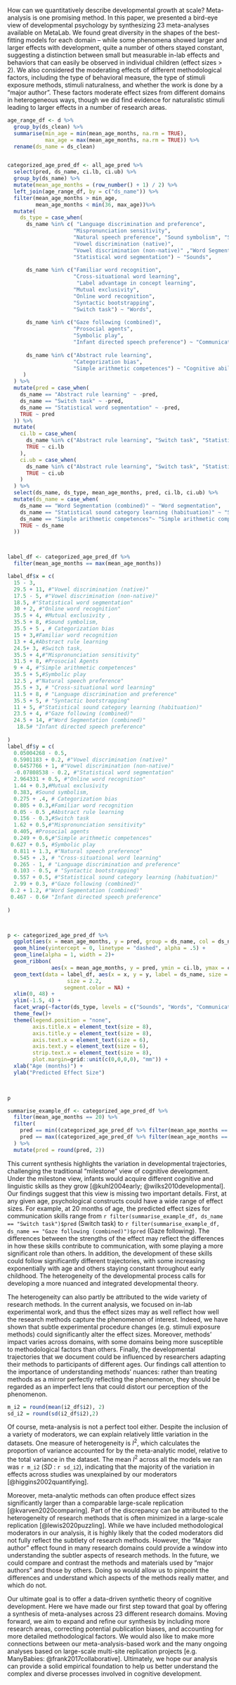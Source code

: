 
How can we quantitatively describe developmental growth at scale? Meta-analysis is one promising method. In this paper, we presented a bird-eye view of developmental psychology by synthesizing 23 meta-analyses available on MetaLab. We found great diversity in the shapes of the best-fitting models for each domain – while some phenomena showed larger and larger effects with development, quite a number of others stayed constant, suggesting a distinction between small but measurable in-lab effects and behaviors that can easily be observed in individual children (effect sizes > 2). We also considered the moderating effects of different methodological factors, including the type of behavioral measure, the type of stimuli exposure methods, stimuli naturalness, and whether the work is done by a “major author”. These factors moderate effect sizes from different domains in heterogeneous ways, though we did find evidence for naturalistic stimuli leading to larger effects in a number of research areas. 


```r

age_range_df <- d %>% 
  group_by(ds_clean) %>% 
  summarise(min_age = min(mean_age_months, na.rm = TRUE), 
            max_age = max(mean_age_months, na.rm = TRUE)) %>% 
  rename(ds_name = ds_clean)


categorized_age_pred_df <- all_age_pred %>% 
  select(pred, ds_name, ci.lb, ci.ub) %>% 
  group_by(ds_name) %>% 
  mutate(mean_age_months = (row_number() + 1) / 2) %>% 
  left_join(age_range_df, by = c("ds_name")) %>% 
  filter(mean_age_months > min_age, 
         mean_age_months < min(36, max_age))%>% 
  mutate(
    ds_type = case_when(
      ds_name %in% c( "Language discrimination and preference", 
                     "Mispronunciation sensitivity", 
                     "Natural speech preference", "Sound symbolism", "Statistical sound category learning (habituation)", 
                     "Vowel discrimination (native)",
                     "Vowel discrimination (non-native)" ,"Word Segmentation (combined)",
                     "Statistical word segmentation") ~ "Sounds", 
      
      ds_name %in% c("Familiar word recognition", 
                     "Cross-situational word learning", 
                      "Label advantage in concept learning",
                     "Mutual exclusivity",
                     "Online word recognition",
                     "Syntactic bootstrapping",
                     "Switch task") ~ "Words",
      
      ds_name %in% c("Gaze following (combined)",
                     "Prosocial agents",
                     "Symbolic play", 
                     "Infant directed speech preference") ~ "Communication", 
      
      ds_name %in% c("Abstract rule learning",  
                     "Categorization bias", 
                     "Simple arithmetic competences") ~ "Cognitive abilities"
     )
  ) %>% 
  mutate(pred = case_when(
    ds_name == "Abstract rule learning" ~ -pred, 
    ds_name == "Switch task" ~ -pred,
    ds_name == "Statistical word segmentation" ~ -pred,
    TRUE ~ pred
  )) %>% 
  mutate(
    ci.lb = case_when(
      ds_name %in% c("Abstract rule learning", "Switch task", "Statistical word segmentation") ~ -ci.lb,
      TRUE ~ ci.lb
    ), 
    ci.ub = case_when(
      ds_name %in% c("Abstract rule learning", "Switch task", "Statistical word segmentation") ~ -ci.ub,
      TRUE ~ ci.ub
    )
  ) %>% 
  select(ds_name, ds_type, mean_age_months, pred, ci.lb, ci.ub) %>% 
  mutate(ds_name = case_when(
    ds_name == "Word Segmentation (combined)" ~ "Word segmentation", 
    ds_name == "Statistical sound category learning (habituation)" ~ "Statistical sound category learning", 
    ds_name == "Simple arithmetic competences"~ "Simple arithmetic competence",
    TRUE ~ ds_name
  ))



label_df <- categorized_age_pred_df %>% 
  filter(mean_age_months == max(mean_age_months)) 

label_df$x = c(
  15 - 3, 
  29.5 + 11, #"Vowel discrimination (native)"
  17.5 - 5, #"Vowel discrimination (non-native)"
  18.5, #"Statistical word segmentation"
  30 + 2, #"Online word recognition"
  35.5 + 4, #Mutual exclusivity , 
  35.5 + 8, #Sound symbolism, 
  35.5 + 5 , # Categorization bias
  15 + 3,#Familiar word recognition
  13 + 4,#Abstract rule learning
  24.5+ 3, #Switch task,
  35.5 + 4,#"Mispronunciation sensitivity"
  31.5 + 8, #Prosocial Agents
  9 + 4, #"Simple arithmetic competences"
  35.5 + 5,#Symbolic play
  12.5 , #"Natural speech preference"
  35.5 + 3, # "Cross-situational word learning"
  11.5 + 8, # "Language discrimination and preference"
  35.5 + 5, # "Syntactic bootstrapping"
  11 + 5, #"Statistical sound category learning (habituation)"
  23.5 + 4, #"Gaze following (combined)"
  24.5 + 14, #"Word Segmentation (combined)"
   18.5# "Infant directed speech preference"
  
)
label_df$y = c(
  0.05004268 - 0.5, 
  0.5901183 + 0.2, #"Vowel discrimination (native)"
  0.6457766 + 1, #"Vowel discrimination (non-native)"
  -0.07808538 - 0.2, #"Statistical word segmentation"
  2.964331 + 0.5, #"Online word recognition"
  1.44 + 0.3,#Mutual exclusivity
  0.383, #Sound symbolism, 
  0.275 + .4, # Categorization bias
  0.805 + 0.3,#Familiar word recognition
  0.05 - 0.5 ,#Abstract rule learning
  0.156 - 0.3,#Switch task
  1.62 + 0.5,#"Mispronunciation sensitivity"
  0.405, #Prosocial agents
  0.249 + 0.6,#"Simple arithmetic competences"
 0.627 + 0.5, #Symbolic play
  0.811 + 1.3, #"Natural speech preference"
  0.545 + .3, # "Cross-situational word learning"
  0.265 - 1, # "Language discrimination and preference"
  0.103 - 0.5, # "Syntactic bootstrapping"
  0.557 + 0.5, #"Statistical sound category learning (habituation)"
  2.99 + 0.3, #"Gaze following (combined)"
 0.2 + 1.2, #"Word Segmentation (combined)"
 0.467 - 0.6# "Infant directed speech preference"
  
)



p <- categorized_age_pred_df %>% 
  ggplot(aes(x = mean_age_months, y = pred, group = ds_name, col = ds_name)) + 
  geom_hline(yintercept = 0, linetype = "dashed", alpha = .5) + 
  geom_line(alpha = 1, width = 2)+ 
  geom_ribbon(
              aes(x = mean_age_months, y = pred, ymin = ci.lb, ymax = ci.ub, fill = ds_name), alpha = 0.1, colour = NA)+ 
  geom_text(data = label_df, aes(x = x, y = y, label = ds_name, size = 0.2), 
                   size = 2.2,
                  segment.color = NA) + 
  xlim(0, 48) + 
  ylim(-1.5, 4) + 
  facet_wrap(~factor(ds_type, levels = c("Sounds", "Words", "Communication", "Cognitive abilities")), scales = "free") + 
  theme_few()+
  theme(legend.position = "none", 
        axis.title.x = element_text(size = 8), 
        axis.title.y = element_text(size = 8), 
        axis.text.x = element_text(size = 6), 
        axis.text.y = element_text(size = 6),
        strip.text.x = element_text(size = 8), 
        plot.margin=grid::unit(c(0,0,0,0), "mm")) + 
  xlab("Age (months)") + 
  ylab("Predicted Effect Size") 
  


p
```


```r
summarise_example_df <- categorized_age_pred_df %>% 
  filter(mean_age_months == 20) %>%
  filter(
    pred == min((categorized_age_pred_df %>% filter(mean_age_months == 20))$pred) | 
    pred == max((categorized_age_pred_df %>% filter(mean_age_months == 20))$pred)
  ) %>% 
  mutate(pred = round(pred, 2))

```




This current synthesis highlights the variation in developmental trajectories, challenging the traditional “milestone” view of cognitive development. Under the milestone view, infants would acquire different cognitive and linguistic skills as they grow [@kuhl2004early; @wilks2010developmental]. Our findings suggest that this view is missing two important details. First, at any given age, psychological constructs could have a wide range of effect sizes. For example, at 20 months of age, the predicted effect sizes for communication skills range from `r filter(summarise_example_df, ds_name == "Switch task")$pred` (Switch task) to `r filter(summarise_example_df, ds_name == "Gaze following (combined)")$pred` (Gaze following). The differences between the strengths of the effect may reflect the differences in how these skills contribute to communication, with some playing a more significant role than others. In addition, the development of these skills could follow significantly different trajectories, with some increasing exponentially with age and others staying constant throughout early childhood. The heterogeneity of the developmental process calls for developing a more nuanced and integrated developmental theory. 


The heterogeneity can also partly be attributed to the wide variety of research methods. In the current analysis, we focused on in-lab experimental work, and thus the effect sizes may as well reflect how well the research methods capture the phenomenon of interest. Indeed, we have shown that subtle experimental procedure changes (e.g. stimuli exposure methods) could significantly alter the effect sizes. Moreover, methods’ impact varies across domains, with some domains being more susceptible to methodological factors than others. Finally, the developmental trajectories that we document could be influenced by researchers adapting their methods to participants of different ages. Our findings call attention to the importance of understanding methods’ nuances: rather than treating methods as a mirror perfectly reflecting the phenomenon, they should be regarded as an imperfect lens that could distort our perception of the phenomenon. 

```r
m_i2 = round(mean(i2_df$i2), 2) 
sd_i2 = round(sd(i2_df$i2),2) 

```


Of course, meta-analysis is not a perfect tool either. Despite the inclusion of a variety of moderators, we can explain relatively little variation in the datasets. One measure of heterogeneity is $I^2$, which calculates the proportion of variance accounted for by the meta-analytic model, relative to the total variance in the dataset. The mean $I^2$ across all the models we ran was `r m_i2` (*SD* : `r sd_i2`), indicating that the majority of the variation in effects across studies was unexplained by our moderators [@higgins2002quantifying]. 

Moreover, meta-analytic methods can often produce effect sizes significantly larger than a comparable large-scale replication [@kvarven2020comparing]. Part of the discrepancy can be attributed to the heterogeneity of research methods that is often minimized in a large-scale replication [@lewis2020puzzling]. While we have included methodological moderators in our analysis, it is highly likely that the coded moderators did not fully reflect the subtlety of research methods. However, the “Major author” effect found in many research domains could provide a window into understanding the subtler aspects of research methods. In the future, we could compare and contrast the methods and materials used by “major authors” and those by others. Doing so would allow us to pinpoint the differences and understand which aspects of the methods really matter, and which do not. 

Our ultimate goal is to offer a data-driven synthetic theory of cognitive development. Here we have made our first step toward that goal by offering a synthesis of meta-analyses across 23 different research domains. Moving forward, we aim to expand and refine our synthesis by including more research areas, correcting potential publication biases, and accounting for more detailed methodological factors. We would also like to make more connections between our meta-analysis-based work and the many ongoing analyses based on large-scale multi-site replication projects [e.g. ManyBabies: @frank2017collaborative]. Ultimately, we hope our analysis can provide a solid empirical foundation to help us better understand the complex and diverse processes involved in cognitive development. 

